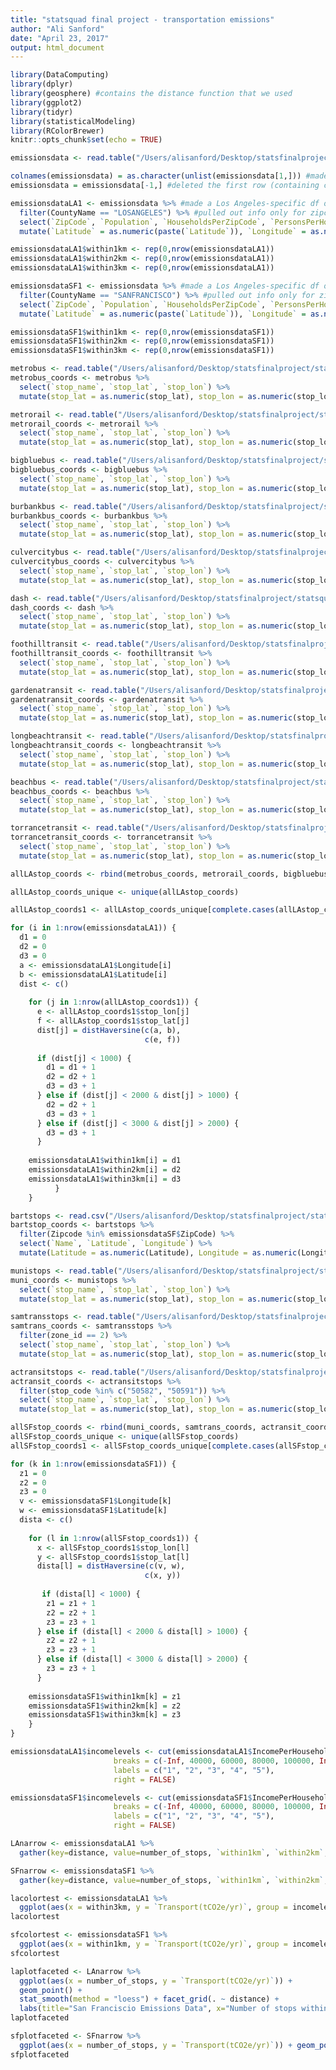 ```yaml
---
title: "statsquad final project - transportation emissions"
author: "Ali Sanford"
date: "April 23, 2017"
output: html_document
---
```


```r
library(DataComputing)
library(dplyr)
library(geosphere) #contains the distance function that we used
library(ggplot2)
library(tidyr)
library(statisticalModeling)
library(RColorBrewer)
knitr::opts_chunk$set(echo = TRUE)
```

```r
emissionsdata <- read.table("/Users/alisanford/Desktop/statsfinalproject/statsquad/zipemissions.txt", fill = TRUE) #imported data obtained from UC Berkeley's CoolClimate Network. Data includes info about carbon emissions for each zip code in the US, and some identifying information about each zip code.

colnames(emissionsdata) = as.character(unlist(emissionsdata[1,])) #made the first row of the emissionsdata df into the column names
emissionsdata = emissionsdata[-1,] #deleted the first row (containing column names)

```

```r
emissionsdataLA1 <- emissionsdata %>% #made a Los Angeles-specific df of emissions data
  filter(CountyName == "LOSANGELES") %>% #pulled out info only for zipcodes within Los Angeles County
  select(`ZipCode`, `Population`, `HouseholdsPerZipCode`, `PersonsPerHousehold`, `AverageHouseValue`, `IncomePerHousehold`, `Latitude`, `Longitude`, `CountyName`, `popden`, `electricity(kWh)`, `Nat.Gas(cu.ft.)`, `FUELOIL(gallons)`, `Vehiclemilestraveled`, `Transport(tCO2e/yr)`) %>% #selected only variables that might be relevant to our analysis
  mutate(`Latitude` = as.numeric(paste(`Latitude`)), `Longitude` = as.numeric(paste(`Longitude`)), `IncomePerHousehold` = as.numeric(paste(`IncomePerHousehold`)), `Transport(tCO2e/yr)` = as.numeric(paste(`Transport(tCO2e/yr)`)), `AverageHouseValue` = as.numeric(paste(`AverageHouseValue`)), `Population` = as.numeric(paste(`Population`)))

emissionsdataLA1$within1km <- rep(0,nrow(emissionsdataLA1))
emissionsdataLA1$within2km <- rep(0,nrow(emissionsdataLA1))
emissionsdataLA1$within3km <- rep(0,nrow(emissionsdataLA1))

emissionsdataSF1 <- emissionsdata %>% #made a Los Angeles-specific df of emissions data
  filter(CountyName == "SANFRANCISCO") %>% #pulled out info only for zipcodes within SF County
  select(`ZipCode`, `Population`, `HouseholdsPerZipCode`, `PersonsPerHousehold`, `AverageHouseValue`, `IncomePerHousehold`, `Latitude`, `Longitude`, `CountyName`, `popden`, `electricity(kWh)`, `Nat.Gas(cu.ft.)`, `FUELOIL(gallons)`, `Vehiclemilestraveled`, `Transport(tCO2e/yr)`) %>% #selected only variables that might be relevant to our analysis
  mutate(`Latitude` = as.numeric(paste(`Latitude`)), `Longitude` = as.numeric(paste(`Longitude`)), `IncomePerHousehold` = as.numeric(paste(`IncomePerHousehold`)), `Transport(tCO2e/yr)` = as.numeric(paste(`Transport(tCO2e/yr)`)), `AverageHouseValue` = as.numeric(paste(`AverageHouseValue`)), `Population` = as.numeric(paste(`Population`)))

emissionsdataSF1$within1km <- rep(0,nrow(emissionsdataSF1))
emissionsdataSF1$within2km <- rep(0,nrow(emissionsdataSF1))
emissionsdataSF1$within3km <- rep(0,nrow(emissionsdataSF1))
```


```r
metrobus <- read.table("/Users/alisanford/Desktop/statsfinalproject/statsquad/lastops/metrobusstops.txt", fill=TRUE, header=TRUE, quote="", sep=",")
metrobus_coords <- metrobus %>%
  select(`stop_name`, `stop_lat`, `stop_lon`) %>% 
  mutate(stop_lat = as.numeric(stop_lat), stop_lon = as.numeric(stop_lon)) 

metrorail <- read.table("/Users/alisanford/Desktop/statsfinalproject/statsquad/lastops/metrorailstops.txt", fill=TRUE, header=TRUE, quote="", sep=",")
metrorail_coords <- metrorail %>%
  select(`stop_name`, `stop_lat`, `stop_lon`) %>% 
  mutate(stop_lat = as.numeric(stop_lat), stop_lon = as.numeric(stop_lon)) 

bigbluebus <- read.table("/Users/alisanford/Desktop/statsfinalproject/statsquad/lastops/bigbluebusstops.txt", fill=TRUE, header=TRUE, quote="", sep=",")
bigbluebus_coords <- bigbluebus %>%
  select(`stop_name`, `stop_lat`, `stop_lon`) %>% 
  mutate(stop_lat = as.numeric(stop_lat), stop_lon = as.numeric(stop_lon)) 

burbankbus <- read.table("/Users/alisanford/Desktop/statsfinalproject/statsquad/lastops/burbankbusstops.txt", fill=TRUE, header=TRUE, quote="", sep=",")
burbankbus_coords <- burbankbus %>%
  select(`stop_name`, `stop_lat`, `stop_lon`) %>% 
  mutate(stop_lat = as.numeric(stop_lat), stop_lon = as.numeric(stop_lon))

culvercitybus <- read.table("/Users/alisanford/Desktop/statsfinalproject/statsquad/lastops/culvercitystops.txt", fill=TRUE, header=TRUE, quote="", sep=",")
culvercitybus_coords <- culvercitybus %>%
  select(`stop_name`, `stop_lat`, `stop_lon`) %>% 
  mutate(stop_lat = as.numeric(stop_lat), stop_lon = as.numeric(stop_lon))

dash <- read.table("/Users/alisanford/Desktop/statsfinalproject/statsquad/lastops/DASHstops.txt", fill=TRUE, header=TRUE, quote="", sep=",")
dash_coords <- dash %>%
  select(`stop_name`, `stop_lat`, `stop_lon`) %>% 
  mutate(stop_lat = as.numeric(stop_lat), stop_lon = as.numeric(stop_lon))

foothilltransit <- read.table("/Users/alisanford/Desktop/statsfinalproject/statsquad/lastops/foothilltransitstops.txt", fill=TRUE, header=TRUE, quote="", sep=",")
foothilltransit_coords <- foothilltransit %>%
  select(`stop_name`, `stop_lat`, `stop_lon`) %>% 
  mutate(stop_lat = as.numeric(stop_lat), stop_lon = as.numeric(stop_lon))

gardenatransit <- read.table("/Users/alisanford/Desktop/statsfinalproject/statsquad/lastops/gardenatransitstops.txt", fill=TRUE, header=TRUE, quote="", sep=",")
gardenatransit_coords <- gardenatransit %>%
  select(`stop_name`, `stop_lat`, `stop_lon`) %>% 
  mutate(stop_lat = as.numeric(stop_lat), stop_lon = as.numeric(stop_lon))

longbeachtransit <- read.table("/Users/alisanford/Desktop/statsfinalproject/statsquad/lastops/longbeachstops.txt", fill=TRUE, header=TRUE, quote="", sep=",")
longbeachtransit_coords <- longbeachtransit %>%
  select(`stop_name`, `stop_lat`, `stop_lon`) %>% 
  mutate(stop_lat = as.numeric(stop_lat), stop_lon = as.numeric(stop_lon))

beachbus <- read.table("/Users/alisanford/Desktop/statsfinalproject/statsquad/lastops/redondobeachstops.txt", fill=TRUE, header=TRUE, quote="", sep=",")
beachbus_coords <- beachbus %>%
  select(`stop_name`, `stop_lat`, `stop_lon`) %>% 
  mutate(stop_lat = as.numeric(stop_lat), stop_lon = as.numeric(stop_lon))

torrancetransit <- read.table("/Users/alisanford/Desktop/statsfinalproject/statsquad/lastops/torrancestops.txt", fill=TRUE, header=TRUE, quote="", sep=",")
torrancetransit_coords <- torrancetransit %>%
  select(`stop_name`, `stop_lat`, `stop_lon`) %>% 
  mutate(stop_lat = as.numeric(stop_lat), stop_lon = as.numeric(stop_lon))
```


```r
allLAstop_coords <- rbind(metrobus_coords, metrorail_coords, bigbluebus_coords, burbankbus_coords, culvercitybus_coords, dash_coords, foothilltransit_coords, gardenatransit_coords, longbeachtransit_coords, beachbus_coords, torrancetransit_coords)

allLAstop_coords_unique <- unique(allLAstop_coords)

allLAstop_coords1 <- allLAstop_coords_unique[complete.cases(allLAstop_coords_unique), ]
```


```r
for (i in 1:nrow(emissionsdataLA1)) {
  d1 = 0
  d2 = 0
  d3 = 0
  a <- emissionsdataLA1$Longitude[i] 
  b <- emissionsdataLA1$Latitude[i] 
  dist <- c()
  
    for (j in 1:nrow(allLAstop_coords1)) {
      e <- allLAstop_coords1$stop_lon[j]
      f <- allLAstop_coords1$stop_lat[j]
      dist[j] = distHaversine(c(a, b),
                              c(e, f))
      
      if (dist[j] < 1000) {
        d1 = d1 + 1
        d2 = d2 + 1
        d3 = d3 + 1
      } else if (dist[j] < 2000 & dist[j] > 1000) {
        d2 = d2 + 1
        d3 = d3 + 1
      } else if (dist[j] < 3000 & dist[j] > 2000) {
        d3 = d3 + 1
      }
      
    emissionsdataLA1$within1km[i] = d1
    emissionsdataLA1$within2km[i] = d2
    emissionsdataLA1$within3km[i] = d3
          }
    }
```

```r
bartstops <- read.csv("/Users/alisanford/Desktop/statsfinalproject/statsquad/sfstops/BARTclean.csv")
bartstop_coords <- bartstops %>%
  filter(Zipcode %in% emissionsdataSF$ZipCode) %>%
  select(`Name`, `Latitude`, `Longitude`) %>%
  mutate(Latitude = as.numeric(Latitude), Longitude = as.numeric(Longitude))

munistops <- read.table("/Users/alisanford/Desktop/statsfinalproject/statsquad/sfstops/munistops.txt", fill=TRUE, header=TRUE, quote="", sep=",")
muni_coords <- munistops %>%
  select(`stop_name`, `stop_lat`, `stop_lon`) %>% 
  mutate(stop_lat = as.numeric(stop_lat), stop_lon = as.numeric(stop_lon))

samtransstops <- read.table("/Users/alisanford/Desktop/statsfinalproject/statsquad/sfstops/samtransstops.txt", fill=TRUE, header=TRUE, quote="", sep=",")
samtrans_coords <- samtransstops %>%
  filter(zone_id == 2) %>%
  select(`stop_name`, `stop_lat`, `stop_lon`) %>% 
  mutate(stop_lat = as.numeric(stop_lat), stop_lon = as.numeric(stop_lon))

actransitstops <- read.table("/Users/alisanford/Desktop/statsfinalproject/statsquad/sfstops/actransitstops.txt", fill=TRUE, header=TRUE, quote="", sep=",")
actransit_coords <- actransitstops %>%
  filter(stop_code %in% c("50582", "50591")) %>%
  select(`stop_name`, `stop_lat`, `stop_lon`) %>% 
  mutate(stop_lat = as.numeric(stop_lat), stop_lon = as.numeric(stop_lon))

```

```r
allSFstop_coords <- rbind(muni_coords, samtrans_coords, actransit_coords)
allSFstop_coords_unique <- unique(allSFstop_coords)
allSFstop_coords1 <- allSFstop_coords_unique[complete.cases(allSFstop_coords_unique), ]

```


```r
for (k in 1:nrow(emissionsdataSF1)) {
  z1 = 0
  z2 = 0
  z3 = 0
  v <- emissionsdataSF1$Longitude[k]
  w <- emissionsdataSF1$Latitude[k]
  dista <- c()
  
    for (l in 1:nrow(allSFstop_coords1)) {
      x <- allSFstop_coords1$stop_lon[l]
      y <- allSFstop_coords1$stop_lat[l]
      dista[l] = distHaversine(c(v, w),
                              c(x, y))
      
       if (dista[l] < 1000) {
        z1 = z1 + 1
        z2 = z2 + 1
        z3 = z3 + 1
      } else if (dista[l] < 2000 & dista[l] > 1000) {
        z2 = z2 + 1
        z3 = z3 + 1
      } else if (dista[l] < 3000 & dista[l] > 2000) {
        z3 = z3 + 1
      }
      
    emissionsdataSF1$within1km[k] = z1
    emissionsdataSF1$within2km[k] = z2
    emissionsdataSF1$within3km[k] = z3
    }
}

```


```r
emissionsdataLA1$incomelevels <- cut(emissionsdataLA1$IncomePerHousehold, 
                       breaks = c(-Inf, 40000, 60000, 80000, 100000, Inf), 
                       labels = c("1", "2", "3", "4", "5"), 
                       right = FALSE)

emissionsdataSF1$incomelevels <- cut(emissionsdataSF1$IncomePerHousehold, 
                       breaks = c(-Inf, 40000, 60000, 80000, 100000, Inf), 
                       labels = c("1", "2", "3", "4", "5"), 
                       right = FALSE)

LAnarrow <- emissionsdataLA1 %>%
  gather(key=distance, value=number_of_stops, `within1km`, `within2km`, `within3km` )

SFnarrow <- emissionsdataSF1 %>%
  gather(key=distance, value=number_of_stops, `within1km`, `within2km`, `within3km` )
```


```r
lacolortest <- emissionsdataLA1 %>%
  ggplot(aes(x = within3km, y = `Transport(tCO2e/yr)`, group = incomelevels, col = incomelevels)) + geom_point() + stat_smooth(method = "loess", se = FALSE)
lacolortest

```

```r
sfcolortest <- emissionsdataSF1 %>%
  ggplot(aes(x = within1km, y = `Transport(tCO2e/yr)`, group = incomelevels, col = incomelevels)) + geom_point() + stat_smooth(method = "loess", se = FALSE)
sfcolortest

```




```r
laplotfaceted <- LAnarrow %>%
  ggplot(aes(x = number_of_stops, y = `Transport(tCO2e/yr)`)) + 
  geom_point() + 
  stat_smooth(method = "loess") + facet_grid(. ~ distance) +
  labs(title="San Franciscio Emissions Data", x="Number of stops within", y="Tons of CO2 emissions per year due to Transportation")
laplotfaceted
```


```r
sfplotfaceted <- SFnarrow %>%
  ggplot(aes(x = number_of_stops, y = `Transport(tCO2e/yr)`)) + geom_point() + stat_smooth(method = "loess") + facet_grid(. ~ distance)
sfplotfaceted
```
















